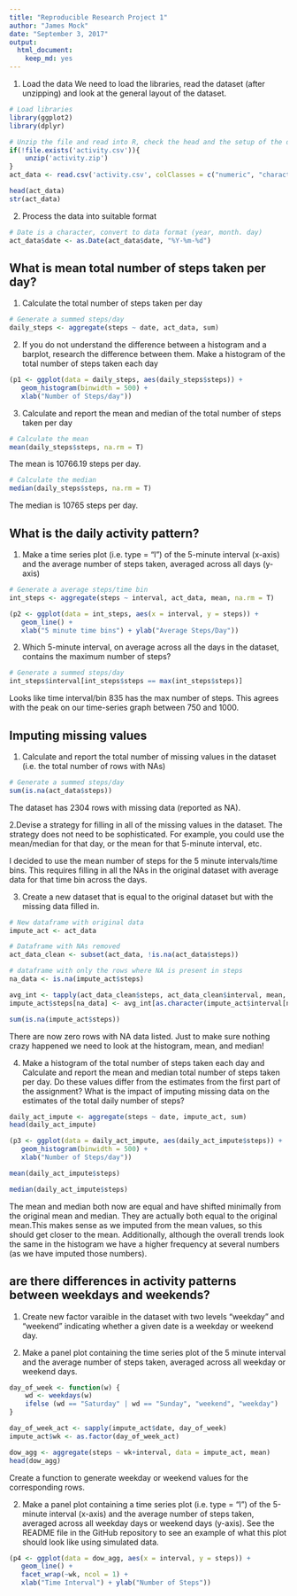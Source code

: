 ---
title: "Reproducible Research Project 1"
author: "James Mock"
date: "September 3, 2017"
output: 
  html_document: 
    keep_md: yes
---


1. Load the data
We need to load the libraries, read the dataset (after unzipping) and look at the general layout of the dataset.

```{r, echo = TRUE}
# Load libraries
library(ggplot2)
library(dplyr)
```


```{r, echo = TRUE}

# Unzip the file and read into R, check the head and the setup of the data
if(!file.exists('activity.csv')){
    unzip('activity.zip')
}
act_data <- read.csv('activity.csv', colClasses = c("numeric", "character", "numeric"))

head(act_data)
str(act_data)

```

2. Process the data into suitable format

```{r, echo = TRUE}
# Date is a character, convert to data format (year, month. day)
act_data$date <- as.Date(act_data$date, "%Y-%m-%d")

```

## What is mean total number of steps taken per day?

1. Calculate the total number of steps taken per day

```{r, echo = TRUE}
# Generate a summed steps/day
daily_steps <- aggregate(steps ~ date, act_data, sum)

```
2. If you do not understand the difference between a histogram and a barplot, research the difference between them. Make a histogram of the total number of steps taken each day

```{r, echo=TRUE}

(p1 <- ggplot(data = daily_steps, aes(daily_steps$steps)) + 
   geom_histogram(binwidth = 500) +
   xlab("Number of Steps/day")) 


```

3. Calculate and report the mean and median of the total number of steps taken per day

```{r, echo = TRUE}
# Calculate the mean
mean(daily_steps$steps, na.rm = T)
```

The mean is 10766.19 steps per day.

```{r, echo = TRUE}
# Calculate the median
median(daily_steps$steps, na.rm = T)
```

The median is 10765 steps per day.

## What is the daily activity pattern?

1. Make a time series plot (i.e. type = "l") of the 5-minute interval (x-axis) and the average number of steps taken, averaged across all days (y-axis)

```{r, echo = TRUE}
# Generate a average steps/time bin
int_steps <- aggregate(steps ~ interval, act_data, mean, na.rm = T)

```

```{r, echo=TRUE}

(p2 <- ggplot(data = int_steps, aes(x = interval, y = steps)) + 
   geom_line() +
   xlab("5 minute time bins") + ylab("Average Steps/Day")) 


```

2. Which 5-minute interval, on average across all the days in the dataset, contains the maximum number of steps?

```{r, echo = TRUE}
# Generate a summed steps/day
int_steps$interval[int_steps$steps == max(int_steps$steps)]

```
Looks like time interval/bin 835 has the max number of steps. This agrees with the peak on our time-series graph between 750 and 1000.


## Imputing missing values

1. Calculate and report the total number of missing values in the dataset (i.e. the total number of rows with NAs)

```{r, echo = TRUE}
# Generate a summed steps/day
sum(is.na(act_data$steps))

```

The dataset has 2304 rows with missing data (reported as NA).

2.Devise a strategy for filling in all of the missing values in the dataset. The strategy does not need to be sophisticated. For example, you could use the mean/median for that day, or the mean for that 5-minute interval, etc.

I decided to use the mean number of steps for the 5 minute intervals/time bins. This requires filling in all the NAs in the original dataset with average data for that time bin across the days. 

3. Create a new dataset that is equal to the original dataset but with the missing data filled in.

```{r, echo = TRUE}
# New dataframe with original data
impute_act <- act_data

# Dataframe with NAs removed
act_data_clean <- subset(act_data, !is.na(act_data$steps))

# dataframe with only the rows where NA is present in steps
na_data <- is.na(impute_act$steps)

avg_int <- tapply(act_data_clean$steps, act_data_clean$interval, mean, na.rm = T, simplify = T)
impute_act$steps[na_data] <- avg_int[as.character(impute_act$interval[na_data])]

sum(is.na(impute_act$steps))

```

There are now zero rows with NA data listed. Just to make sure nothing crazy happened we need to look at the histogram, mean, and median!


4. Make a histogram of the total number of steps taken each day and Calculate and report the mean and median total number of steps taken per day. Do these values differ from the estimates from the first part of the assignment? What is the impact of imputing missing data on the estimates of the total daily number of steps?


```{r, echo = TRUE}
daily_act_impute <- aggregate(steps ~ date, impute_act, sum)
head(daily_act_impute)
```

```{r, echo=TRUE}

(p3 <- ggplot(data = daily_act_impute, aes(daily_act_impute$steps)) + 
   geom_histogram(binwidth = 500) +
   xlab("Number of Steps/day")) 


```

```{r, echo = TRUE}
mean(daily_act_impute$steps)

median(daily_act_impute$steps)
```

The mean and median both now are equal and have shifted minimally from the original mean and median. They are actually both equal to the original mean.This makes sense as we imputed from the mean values, so this should get closer to the mean. Additionally, although the overall trends look the same in the histogram we have a higher frequency at several numbers (as we have imputed those numbers).

## are there differences in activity patterns between weekdays and weekends?

1. Create new factor varaible in the dataset with two levels "weekday" and "weekend" indicating whether a given date is a weekday or weekend day.

2. Make a panel plot containing the time series plot of the 5 minute interval and the average number of steps taken, averaged across all weekday or weekend days. 

```{r, echo = TRUE}

day_of_week <- function(w) {
    wd <- weekdays(w)
    ifelse (wd == "Saturday" | wd == "Sunday", "weekend", "weekday")
}

day_of_week_act <- sapply(impute_act$date, day_of_week)
impute_act$wk <- as.factor(day_of_week_act)

dow_agg <- aggregate(steps ~ wk+interval, data = impute_act, mean)
head(dow_agg)

```

Create a function to generate weekday or weekend values for the corresponding rows.

2. Make a panel plot containing a time series plot (i.e. type = "l") of the 5-minute interval (x-axis) and the average number of steps taken, averaged across all weekday days or weekend days (y-axis). See the README file in the GitHub repository to see an example of what this plot should look like using simulated data.

```{r, echo = TRUE}

(p4 <- ggplot(data = dow_agg, aes(x = interval, y = steps)) +
   geom_line() +
   facet_wrap(~wk, ncol = 1) +
   xlab("Time Interval") + ylab("Number of Steps"))

```


